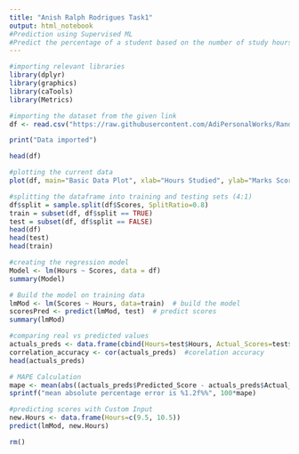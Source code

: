 ```yaml
---
title: "Anish Ralph Rodrigues Task1"
output: html_notebook
#Prediction using Supervised ML
#Predict the percentage of a student based on the number of study hours
---
```


```r
#importing relevant libraries
library(dplyr)
library(graphics)
library(caTools)
library(Metrics)

#importing the dataset from the given link
df <- read.csv("https://raw.githubusercontent.com/AdiPersonalWorks/Random/master/student_scores%20-%20student_scores.csv")

print("Data imported")

head(df)
```


```r
#plotting the current data
plot(df, main="Basic Data Plot", xlab="Hours Studied", ylab="Marks Scored", panel.first = grid())

```

```r
#splitting the dataframe into training and testing sets (4:1)
df$split = sample.split(df$Scores, SplitRatio=0.8)
train = subset(df, df$split == TRUE)
test = subset(df, df$split == FALSE)
head(df)
head(test)
head(train)
```

```r
#creating the regression model
Model <- lm(Hours ~ Scores, data = df) 
summary(Model)
```

```r
# Build the model on training data
lmMod <- lm(Scores ~ Hours, data=train)  # build the model
scoresPred <- predict(lmMod, test)  # predict scores
summary(lmMod)
```





```r
#comparing real vs predicted values
actuals_preds <- data.frame(cbind(Hours=test$Hours, Actual_Scores=test$Scores, Predicted_Score=scoresPred))  # make actuals_predicteds dataframe.
correlation_accuracy <- cor(actuals_preds)  #corelation accuracy
head(actuals_preds)
```

```r
# MAPE Calculation
mape <- mean(abs((actuals_preds$Predicted_Score - actuals_preds$Actual_Scores))/actuals_preds$Actual_Scores)  
sprintf("mean absolute percentage error is %1.2f%%", 100*mape)

```

```r
#predicting scores with Custom Input
new.Hours <- data.frame(Hours=c(9.5, 10.5))
predict(lmMod, new.Hours)
```

```r
rm()
```


